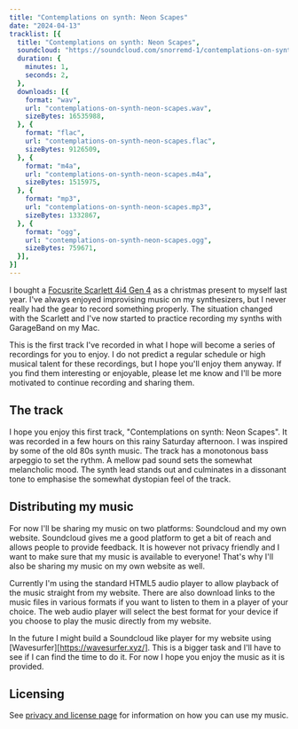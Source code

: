 ```yaml
---
title: "Contemplations on synth: Neon Scapes"
date: "2024-04-13"
tracklist: [{
  title: "Contemplations on synth: Neon Scapes",
  soundcloud: "https://soundcloud.com/snorremd-1/contemplations-on-synth-neon-scapes",
  duration: {
    minutes: 1,
    seconds: 2,
  },
  downloads: [{
    format: "wav",
    url: "contemplations-on-synth-neon-scapes.wav",
    sizeBytes: 16535988,
  }, {
    format: "flac",
    url: "contemplations-on-synth-neon-scapes.flac",
    sizeBytes: 9126509,
  }, {
    format: "m4a",
    url: "contemplations-on-synth-neon-scapes.m4a",
    sizeBytes: 1515975,
  }, {
    format: "mp3",
    url: "contemplations-on-synth-neon-scapes.mp3",
    sizeBytes: 1332867,
  }, {
    format: "ogg",
    url: "contemplations-on-synth-neon-scapes.ogg",
    sizeBytes: 759671,
  }],
}]
---
```


I bought a [Focusrite Scarlett 4i4 Gen 4](https://focusrite.com/products/scarlett-4i4) as a christmas present to myself last year.
I've always enjoyed improvising music on my synthesizers, but I never really had the gear to record something properly.
The situation changed with the Scarlett and I've now started to practice recording my synths with GarageBand on my Mac.

This is the first track I've recorded in what I hope will become a series of recordings for you to enjoy.
I do not predict a regular schedule or high musical talent for these recordings, but I hope you'll enjoy them anyway.
If you find them interesting or enjoyable, please let me know and I'll be more motivated to continue recording and sharing them.

## The track

I hope you enjoy this first track, "Contemplations on synth: Neon Scapes".
It was recorded in a few hours on this rainy Saturday afternoon.
I was inspired by some of the old 80s synth music.
The track has a monotonous bass arpeggio to set the rythm.
A mellow pad sound sets the somewhat melancholic mood.
The synth lead stands out and culminates in a dissonant tone to emphasise the somewhat dystopian feel of the track.

## Distributing my music

For now I'll be sharing my music on two platforms: Soundcloud and my own website.
Soundcloud gives me a good platform to get a bit of reach and allows people to provide feedback.
It is however not privacy friendly and I want to make sure that my music is available to everyone!
That's why I'll also be sharing my music on my own website as well.

Currently I'm using the standard HTML5 audio player to allow playback of the music straight from my website.
There are also download links to the music files in various formats if you want to listen to them in a player of your choice.
The web audio player will select the best format for your device if you choose to play the music directly from my website.

In the future I might build a Soundcloud like player for my website using [Wavesurfer][https://wavesurfer.xyz/].
This is a bigger task and I'll have to see if I can find the time to do it.
For now I hope you enjoy the music as it is provided.

## Licensing

See [privacy and license page](/privacy#music) for information on how you can use my music.